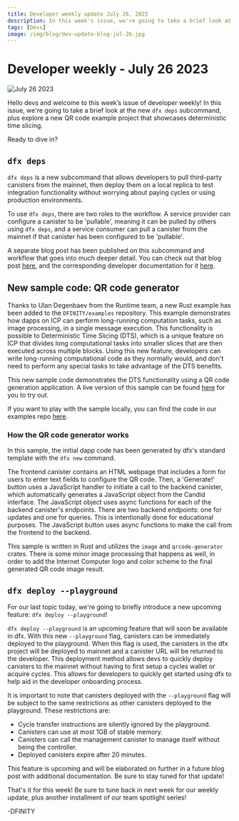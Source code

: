 ```yaml
---
title: Developer weekly update July 26, 2023
description: In this week's issue, we're going to take a brief look at the new `dfx deps` subcommand, plus explore a new QR code example project that showcases deterministic time slicing.
tags: [Devs]
image: /img/blog/dev-update-blog-jul-26.jpg
---
```



# Developer weekly - July 26 2023

![July 26 2023](../../static/img/blog/dev-update-blog-jul-26.jpg)

Hello devs and welcome to this week’s issue of developer weekly! In this issue, we're going to take a brief look at the new `dfx deps` subcommand, plus explore a new QR code example project that showcases deterministic time slicing.

Ready to dive in?

## `dfx deps`

`dfx deps` is a new subcommand that allows developers to pull third-party canisters from the mainnet, then deploy them on a local replica to test integration functionality without worrying about paying cycles or using production environments.

To use `dfx deps`, there are two roles to the workflow. A service provider can configure a canister to be 'pullable', meaning it can be pulled by others using `dfx deps`, and a service consumer can pull a canister from the mainnet if that canister has been configured to be 'pullable'.

A separate blog post has been published on this subcommand and workflow that goes into much deeper detail. You can check out that blog post [here](https://internetcomputer.org/blog/features/dfx-deps), and the corresponding developer documentation for it [here](https://internetcomputer.org/docs/current/developer-docs/smart-contracts/maintain/import).

## New sample code: QR code generator

Thanks to Ulan Degenbaev from the Runtime team, a new Rust example has been added to the `DFINITY/examples` repository. This example demonstrates how dapps on ICP can perform long-running computation tasks, such as image processing, in a single message execution. This functionality is possible to Deterministic Time Slicing (DTS), which is a unique feature on ICP that divides long computational tasks into smaller slices that are then executed across multiple blocks. Using this new feature, developers can write long-running computational code as they normally would, and don't need to perform any special tasks to take advantage of the DTS benefits.

This new sample code demonstrates the DTS functionality using a QR code generation application. A live version of this sample can be found [here](https://khpe2-4qaaa-aaaao-a2fnq-cai.icp0.io/) for you to try out.

If you want to play with the sample locally, you can find the code in our examples repo [here](https://github.com/dfinity/examples/tree/master/rust/qrcode).

### How the QR code generator works

In this sample, the initial dapp code has been generated by dfx's standard template with the `dfx new` command.

The frontend canister contains an HTML webpage that includes a form for users to enter text fields to configure the QR code. Then, a 'Generate!' button uses a JavaScript handler to initiate a call to the backend canister, which automatically generates a JavaScript object from the Candid interface. The JavaScript object uses async functions for each of the backend canister's endpoints. There are two backend endpoints: one for updates and one for queries. This is intentionally done for educational purposes. The JavaScript button uses async functions to make the call from the frontend to the backend.

This sample is written in Rust and utilizes the `image` and `qrcode-generator` crates. There is some minor image processing that happens as well, in order to add the Internet Computer logo and color scheme to the final generated QR code image result.

## `dfx deploy --playground`

For our last topic today, we're going to briefly introduce a new upcoming feature: `dfx deploy --playground`!

`dfx deploy --playground` is an upcoming feature that will soon be available in dfx. With this new `--playground` flag, canisters can be immediately deployed to the playground. When this flag is used, the canisters in the dfx project will be deployed to mainnet and a canister URL will be returned to the developer. This deployment method allows devs to quickly deploy canisters to the mainnet without having to first setup a cycles wallet or acquire cycles. This allows for developers to quickly get started using dfx to help aid in the developer onboarding process.

It is important to note that canisters deployed with the `--playground` flag will be subject to the same restrictions as other canisters deployed to the playground. These restrictions are:

- Cycle transfer instructions are silently ignored by the playground.
- Canisters can use at most 1GB of stable memory.
- Canisters can call the management canister to manage itself without being the controller.
- Deployed canisters expire after 20 minutes.

This feature is upcoming and will be elaborated on further in a future blog post with additional documentation. Be sure to stay tuned for that update!

That's it for this week! Be sure to tune back in next week for our weekly update, plus another installment of our team spotlight series!

-DFINITY
